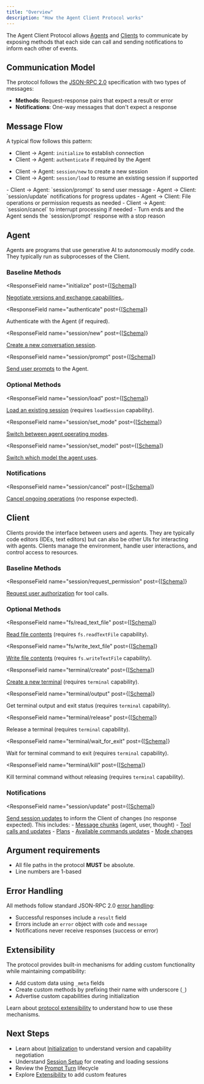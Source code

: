 ```yaml
---
title: "Overview"
description: "How the Agent Client Protocol works"
---
```


The Agent Client Protocol allows [Agents](#agent) and [Clients](#client) to communicate by exposing methods that each side can call and sending notifications to inform each other of events.

## Communication Model

The protocol follows the [JSON-RPC 2.0](https://www.jsonrpc.org/specification) specification with two types of messages:

- **Methods**: Request-response pairs that expect a result or error
- **Notifications**: One-way messages that don't expect a response

## Message Flow

A typical flow follows this pattern:

<Steps>
<Step title="Initialization Phase">

- Client → Agent: `initialize` to establish connection
- Client → Agent: `authenticate` if required by the Agent

</Step>

<Step title="Session Setup - either:">

- Client → Agent: `session/new` to create a new session
- Client → Agent: `session/load` to resume an existing session if supported

</Step>

<Step title="Prompt Turn">
   - Client → Agent: `session/prompt` to send user message
   - Agent → Client: `session/update` notifications for progress updates
   - Agent → Client: File operations or permission requests as needed
   - Client → Agent: `session/cancel` to interrupt processing if needed
   - Turn ends and the Agent sends the `session/prompt` response with a stop reason
</Step>
</Steps>

## Agent

Agents are programs that use generative AI to autonomously modify code. They typically run as subprocesses of the Client.

### Baseline Methods

<ResponseField
  name="initialize"
  post={[<a href="./schema#initialize">Schema</a>]}
>
  [Negotiate versions and exchange capabilities.](./initialization).
</ResponseField>

<ResponseField
  name="authenticate"
  post={[<a href="./schema#authenticate">Schema</a>]}
>
  Authenticate with the Agent (if required).
</ResponseField>

<ResponseField
  name="session/new"
  post={[<a href="./schema#session%2Fnew">Schema</a>]}
>
  [Create a new conversation session](./session-setup#creating-a-session).
</ResponseField>

<ResponseField
  name="session/prompt"
  post={[<a href="./schema#session%2Fprompt">Schema</a>]}
>
  [Send user prompts](./prompt-turn#1-user-message) to the Agent.
</ResponseField>

### Optional Methods

<ResponseField
  name="session/load"
  post={[<a href="./schema#session%2Fload">Schema</a>]}
>
  [Load an existing session](./session-setup#loading-sessions) (requires
  `loadSession` capability).
</ResponseField>

<ResponseField
  name="session/set_mode"
  post={[<a href="./schema#session%2Fset-mode">Schema</a>]}
>
  [Switch between agent operating
  modes](./session-modes#setting-the-current-mode).
</ResponseField>

<ResponseField
  name="session/set_model"
  post={[<a href="./schema#session%2Fset-model">Schema</a>]}
>
  [Switch which model the agent
  uses](./model-selection#setting-the-current-model).
</ResponseField>

### Notifications

<ResponseField
  name="session/cancel"
  post={[<a href="./schema#session%2Fcancel">Schema</a>]}
>
  [Cancel ongoing operations](./prompt-turn#cancellation) (no response
  expected).
</ResponseField>

## Client

Clients provide the interface between users and agents. They are typically code editors (IDEs, text editors) but can also be other UIs for interacting with agents. Clients manage the environment, handle user interactions, and control access to resources.

### Baseline Methods

<ResponseField
  name="session/request_permission"
  post={[<a href="./schema#session%2Frequest_permission">Schema</a>]}
>
  [Request user authorization](./tool-calls#requesting-permission) for tool
  calls.
</ResponseField>

### Optional Methods

<ResponseField
  name="fs/read_text_file"
  post={[<a href="./schema#fs%2Fread_text_file">Schema</a>]}
>
  [Read file contents](./file-system#reading-files) (requires `fs.readTextFile`
  capability).
</ResponseField>

<ResponseField
  name="fs/write_text_file"
  post={[<a href="./schema#fs%2Fwrite_text_file">Schema</a>]}
>
  [Write file contents](./file-system#writing-files) (requires
  `fs.writeTextFile` capability).
</ResponseField>

<ResponseField
  name="terminal/create"
  post={[<a href="./schema#terminal%2Fcreate">Schema</a>]}
>
  [Create a new terminal](./terminals) (requires `terminal` capability).
</ResponseField>

<ResponseField
  name="terminal/output"
  post={[<a href="./schema#terminal%2Foutput">Schema</a>]}
>
  Get terminal output and exit status (requires `terminal` capability).
</ResponseField>

<ResponseField
  name="terminal/release"
  post={[<a href="./schema#terminal%2Frelease">Schema</a>]}
>
  Release a terminal (requires `terminal` capability).
</ResponseField>

<ResponseField
  name="terminal/wait_for_exit"
  post={[<a href="./schema#terminal%2Fwait_for_exit">Schema</a>]}
>
  Wait for terminal command to exit (requires `terminal` capability).
</ResponseField>

<ResponseField
  name="terminal/kill"
  post={[<a href="./schema#terminal%2Fkill">Schema</a>]}
>
  Kill terminal command without releasing (requires `terminal` capability).
</ResponseField>

### Notifications

<ResponseField
  name="session/update"
  post={[<a href="./schema#session%2Fupdate">Schema</a>]}
>
  [Send session updates](./prompt-turn#3-agent-reports-output) to inform the
  Client of changes (no response expected). This includes: - [Message
  chunks](./content) (agent, user, thought) - [Tool calls and
  updates](./tool-calls) - [Plans](./agent-plan) - [Available commands
  updates](./slash-commands#advertising-commands) - [Mode
  changes](./session-modes#from-the-agent)
</ResponseField>

## Argument requirements

- All file paths in the protocol **MUST** be absolute.
- Line numbers are 1-based

## Error Handling

All methods follow standard JSON-RPC 2.0 [error handling](https://www.jsonrpc.org/specification#error_object):

- Successful responses include a `result` field
- Errors include an `error` object with `code` and `message`
- Notifications never receive responses (success or error)

## Extensibility

The protocol provides built-in mechanisms for adding custom functionality while maintaining compatibility:

- Add custom data using `_meta` fields
- Create custom methods by prefixing their name with underscore (`_`)
- Advertise custom capabilities during initialization

Learn about [protocol extensibility](./extensibility) to understand how to use these mechanisms.

## Next Steps

- Learn about [Initialization](./initialization) to understand version and capability negotiation
- Understand [Session Setup](./session-setup) for creating and loading sessions
- Review the [Prompt Turn](./prompt-turn) lifecycle
- Explore [Extensibility](./extensibility) to add custom features
